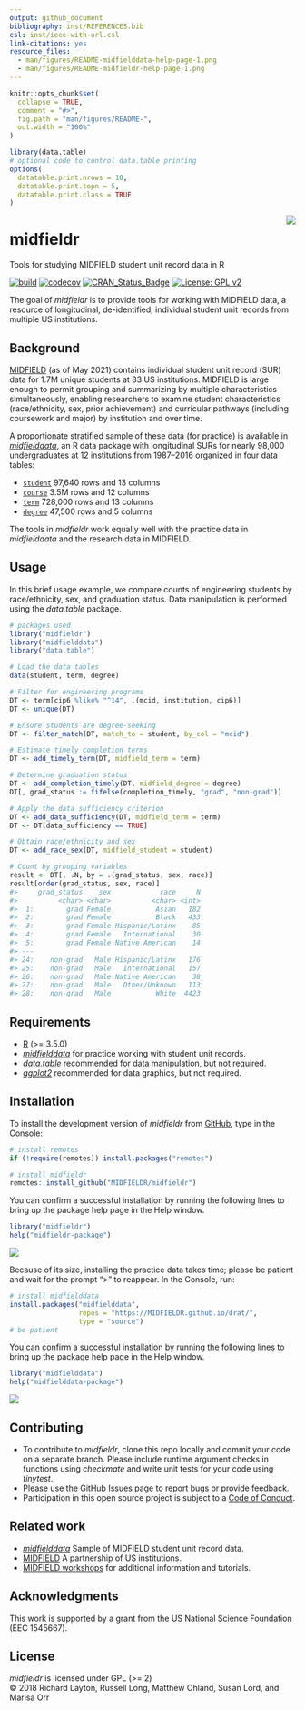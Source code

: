 ```yaml
---
output: github_document
bibliography: inst/REFERENCES.bib
csl: inst/ieee-with-url.csl
link-citations: yes
resource_files:
  - man/figures/README-midfielddata-help-page-1.png
  - man/figures/README-midfieldr-help-page-1.png
---
```


<!-- README.md is generated from README.Rmd. Please edit that file -->

```r
knitr::opts_chunk$set(
  collapse = TRUE,
  comment = "#>",
  fig.path = "man/figures/README-",
  out.width = "100%"
)
```

```r
library(data.table)
# optional code to control data.table printing
options(
  datatable.print.nrows = 10,
  datatable.print.topn = 5,
  datatable.print.class = TRUE
)
```

<img src="man/figures/logo-smaller.png" align="right"/>



# midfieldr

Tools for studying MIDFIELD student unit record data in R

<!-- badges: start -->
[![build](https://github.com/MIDFIELDR/midfieldr/workflows/build/badge.svg)](https://github.com/MIDFIELDR/midfieldr/actions)
[![codecov](https://codecov.io/gh/MIDFIELDR/midfieldr/branch/main/graph/badge.svg?token=KcuCzBkLBP)](https://codecov.io/gh/MIDFIELDR/midfieldr)
[![CRAN_Status_Badge](http://www.r-pkg.org/badges/version/midfieldr)](http://cran.r-project.org/package=midfieldr)
[![License: GPL v2](https://img.shields.io/badge/License-GPL%20v2-blue.svg)](https://www.gnu.org/licenses/old-licenses/gpl-2.0.en.html)
<!-- badges: end -->

The goal of _midfieldr_ is to provide tools for working with MIDFIELD data, a  resource of longitudinal, de-identified, individual student unit records from multiple US institutions. 


## Background 

[MIDFIELD](https://engineering.purdue.edu/MIDFIELD) (as of May 2021) contains individual student unit record (SUR) data for 1.7M unique students at 33 US institutions. MIDFIELD is large enough to permit grouping and summarizing by multiple characteristics simultaneously, enabling researchers to examine student characteristics (race/ethnicity, sex, prior achievement) and curricular pathways (including coursework and major) by institution and over time. 

A proportionate stratified sample of these data (for practice) is available in [_midfielddata_](https://midfieldr.github.io/midfielddata/), an R data package with longitudinal SURs for nearly 98,000 undergraduates at 12 institutions from  1987--2016 organized in four data tables: 

- [`student`](https://midfieldr.github.io/midfielddata/reference/student.html) 97,640 rows and 13 columns 
- [`course`](https://midfieldr.github.io/midfielddata/reference/course.html) 3.5M rows and 12 columns  
- [`term`](https://midfieldr.github.io/midfielddata/reference/term.html) 728,000 rows and 13 columns   
- [`degree`](https://midfieldr.github.io/midfielddata/reference/degree.html) 47,500 rows and 5 columns 

The tools in _midfieldr_ work equally well with the practice data in _midfielddata_ and the research data in MIDFIELD. 



## Usage

In this brief usage example, we compare counts of engineering students by race/ethnicity, sex, and graduation status. Data manipulation is performed using the _data.table_ package. 

``` r
# packages used 
library("midfieldr")
library("midfielddata")
library("data.table")

# Load the data tables
data(student, term, degree)

# Filter for engineering programs 
DT <- term[cip6 %like% "^14", .(mcid, institution, cip6)]
DT <- unique(DT)

# Ensure students are degree-seeking 
DT <- filter_match(DT, match_to = student, by_col = "mcid")

# Estimate timely completion terms 
DT <- add_timely_term(DT, midfield_term = term)

# Determine graduation status  
DT <- add_completion_timely(DT, midfield_degree = degree)
DT[, grad_status := fifelse(completion_timely, "grad", "non-grad")]

# Apply the data sufficiency criterion 
DT <- add_data_sufficiency(DT, midfield_term = term)
DT <- DT[data_sufficiency == TRUE]

# Obtain race/ethnicity and sex
DT <- add_race_sex(DT, midfield_student = student)

# Count by grouping variables
result <- DT[, .N, by = .(grad_status, sex, race)]
result[order(grad_status, sex, race)]
#>     grad_status    sex            race     N
#>          <char> <char>          <char> <int>
#>  1:        grad Female           Asian   182
#>  2:        grad Female           Black   433
#>  3:        grad Female Hispanic/Latinx    85
#>  4:        grad Female   International    30
#>  5:        grad Female Native American    14
#> ---                                         
#> 24:    non-grad   Male Hispanic/Latinx   176
#> 25:    non-grad   Male   International   157
#> 26:    non-grad   Male Native American    38
#> 27:    non-grad   Male   Other/Unknown   113
#> 28:    non-grad   Male           White  4423
```






## Requirements

- [R](https://www.r-project.org/) (>= 3.5.0)
- [_midfielddata_](https://midfieldr.github.io/midfielddata/) for practice working with student unit records. 
- [_data.table_](https://rdatatable.gitlab.io/data.table/) recommended for data manipulation, but not required.  
- [_ggplot2_](https://ggplot2.tidyverse.org/) recommended for data graphics, but not required.




## Installation

To install the development version of _midfieldr_ from [GitHub](https://github.com/), type in the Console: 

``` r
# install remotes
if (!require(remotes)) install.packages("remotes")

# install midfieldr
remotes::install_github("MIDFIELDR/midfieldr")
```

You can confirm a successful installation by running the following lines to bring up the package help page in the Help window. 

``` r
library("midfieldr")
help("midfieldr-package")
```

![](man/figures/README-midfieldr-help-page-1.png)

Because of its size, installing the practice data takes time; please be patient and wait for the prompt “>” to reappear. In the Console, run:

``` r
# install midfielddata  
install.packages("midfielddata", 
                 repos = "https://MIDFIELDR.github.io/drat/", 
                 type = "source")
# be patient
``` 

You can confirm a successful installation by running the following lines to bring up the package help page in the Help window. 

``` r
library("midfielddata")
help("midfielddata-package")
```

![](man/figures/README-midfielddata-help-page-1.png)



## Contributing

- To contribute to _midfieldr_, clone this repo locally and commit your code on a separate branch. Please include runtime argument checks in functions using _checkmate_ and write unit tests for your code using _tinytest_. 
- Please use the GitHub [Issues](https://github.com/MIDFIELDR/midfieldr/issues) page to report bugs or provide feedback.
- Participation in this open source project is subject to a [Code of Conduct](CONDUCT.html). 



## Related work

- [_midfielddata_](https://midfieldr.github.io/midfielddata/) Sample of MIDFIELD student unit record data.
- [MIDFIELD](https://engineering.purdue.edu/MIDFIELD) A partnership of US institutions.
- [MIDFIELD workshops](https://midfieldr.github.io/2021-asee-workshop/) for additional information and tutorials. 


## Acknowledgments

This work is supported by a grant from the US National Science Foundation (EEC 1545667).


## License

_midfieldr_ is licensed under GPL (>= 2)    
&copy; 2018 Richard Layton, Russell Long, Matthew Ohland, Susan Lord, and Marisa Orr


